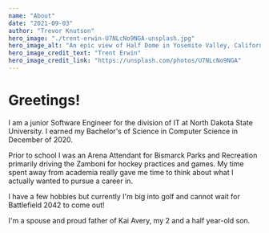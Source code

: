 ```yaml
---
name: "About"
date: "2021-09-03"
author: "Trevor Knutson"
hero_image: "./trent-erwin-U7NLcNo9NGA-unsplash.jpg"
hero_image_alt: "An epic view of Half Dome in Yosemite Valley, California"
hero_image_credit_text: "Trent Erwin"
hero_image_credit_link: "https://unsplash.com/photos/U7NLcNo9NGA"
---
```


# Greetings!

I am a junior Software Engineer for the division of IT at North Dakota State University. I earned my Bachelor's of Science
in Computer Science in December of 2020.

Prior to school I was an Arena Attendant for Bismarck Parks and Recreation primarily
driving the Zamboni for hockey practices and games. My time spent away from academia really gave me time to think about what
I actually wanted to pursue a career in.

I have a few hobbies but currently I'm big into golf and cannot wait for Battlefield 2042 to come out!

I'm a spouse and proud father of Kai Avery, my 2 and a half year-old son.
